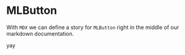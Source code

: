 
<Meta
  title="MDX/MLButton" component={MLButton}
  decorators={[withKnobs]}
/>

# MLButton

With `MDX` we can define a story for `MLButton` right in the middle of our
markdown documentation.

<Preview>
  <Story name="button MDX">
    <MLButton>yay</MLButton>
  </Story>
</Preview>
